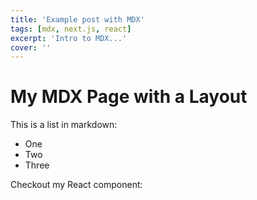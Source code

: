 ```yaml
---
title: 'Example post with MDX'
tags: [mdx, next.js, react]
excerpt: 'Intro to MDX...'
cover: ''
---
```

# My MDX Page with a Layout

This is a list in markdown:

- One
- Two
- Three

Checkout my React component:
